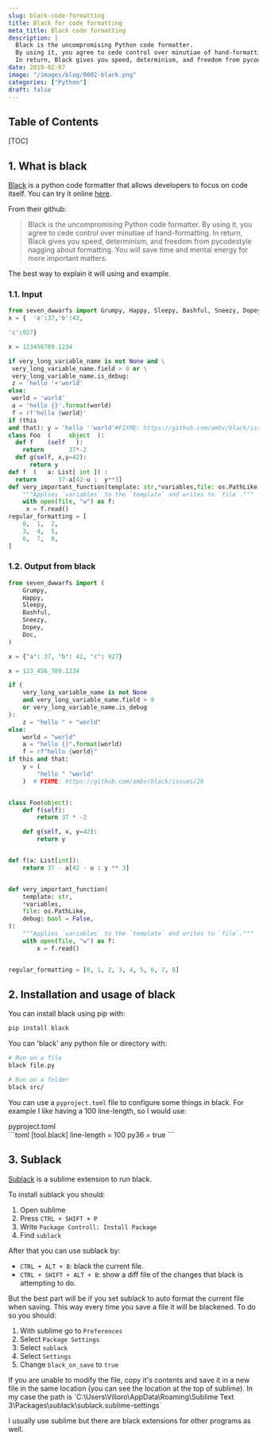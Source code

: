 ```yaml
---
slug: black-code-formatting
title: Black for code formatting
meta_title: Black code formatting
description: |
  Black is the uncompromising Python code formatter.
  By using it, you agree to cede control over minutiae of hand-formatting.
  In return, Black gives you speed, determinism, and freedom from pycodestyle nagging about formatting.
date: 2019-02-07
image: "/images/blog/0002-black.png"
categories: ["Python"]
draft: false
---
```


## Table of Contents

[TOC]

## 1. What is black

[Black](https://github.com/ambv/black) is a python code formatter that allows developers to focus on code itself. You can try it online [here](https://black.now.sh/).


From their github:

> Black is the uncompromising Python code formatter. By using it, you agree to cede control over minutiae of hand-formatting. In return, Black gives you speed, determinism, and freedom from pycodestyle nagging about formatting. You will save time and mental energy for more important matters.

The best way to explain it will using and example.

### 1.1. Input

```python
from seven_dwwarfs import Grumpy, Happy, Sleepy, Bashful, Sneezy, Dopey, Doc
x = {  'a':37,'b':42,

'c':927}

x = 123456789.1234

if very_long_variable_name is not None and \
 very_long_variable_name.field > 0 or \
 very_long_variable_name.is_debug:
 z = 'hello '+'world'
else:
 world = 'world'
 a = 'hello {}'.format(world)
 f = rf'hello {world}'
if (this
and that): y = 'hello ''world'#FIXME: https://github.com/ambv/black/issues/26
class Foo  (     object  ):
  def f    (self   ):
    return       37*-2
  def g(self, x,y=42):
      return y
def f  (   a: List[ int ]) :
  return      37-a[42-u :  y**3]
def very_important_function(template: str,*variables,file: os.PathLike,debug:bool=False,):
    """Applies `variables` to the `template` and writes to `file`."""
    with open(file, "w") as f:
     x = f.read()
regular_formatting = [
    0,  1,  2,
    3,  4,  5,
    6,  7,  8,
]
```

### 1.2. Output from black
```python
from seven_dwwarfs import (
    Grumpy,
    Happy,
    Sleepy,
    Bashful,
    Sneezy,
    Dopey,
    Doc,
)

x = {"a": 37, "b": 42, "c": 927}

x = 123_456_789.1234

if (
    very_long_variable_name is not None
    and very_long_variable_name.field > 0
    or very_long_variable_name.is_debug
):
    z = "hello " + "world"
else:
    world = "world"
    a = "hello {}".format(world)
    f = rf"hello {world}"
if this and that:
    y = (
        "hello " "world"
    )  # FIXME: https://github.com/ambv/black/issues/26


class Foo(object):
    def f(self):
        return 37 * -2

    def g(self, x, y=42):
        return y


def f(a: List[int]):
    return 37 - a[42 - u : y ** 3]


def very_important_function(
    template: str,
    *variables,
    file: os.PathLike,
    debug: bool = False,
):
    """Applies `variables` to the `template` and writes to `file`."""
    with open(file, "w") as f:
        x = f.read()


regular_formatting = [0, 1, 2, 3, 4, 5, 6, 7, 8]
```

## 2. Installation and usage of black

You can install black using pip with:

```sh
pip install black
```

You can 'black' any python file or directory with:
```sh
# Run on a file
black file.py

# Run on a folder
black src/
```

You can use a `pyproject.toml` file to configure some things in black. For example I like having a 100 line-length, so I would use:

<div class="input">
  pyproject.toml
</div>
```toml
[tool.black]
line-length = 100
py36 = true
```

## 3. Sublack

[Sublack](https://github.com/jgirardet/sublack) is a sublime extension to run black. 

To install sublack you should:

1. Open sublime
2. Press `CTRL + SHIFT + P`
3. Write `Package Controll: Install Package`
4. Find `sublack`

After that you can use sublack by:

* `CTRL + ALT + B`: black the current file.
* `CTRL + SHIFT + ALT + B`: show a diff file of the changes that black is attempting to do.

But the best part will be if you set sublack to auto format the current file when saving. This way every time you save a file it will be blackened. To do so you should:

1. With sublime go to `Preferences`
2. Select `Package Settings`
3. Select `sublack`
4. Select `Settings`
5. Change `black_on_save` to `true`

<Notice type="warning">
    If you are unable to modify the file, copy it's contents and save it in a new file in the same location (you can see the location at the top of sublime).
    In my case the path is `C:\Users\Villoro\AppData\Roaming\Sublime Text 3\Packages\sublack\sublack.sublime-settings`
</Notice>

I usually use sublime but there are black extensions for other programs as well.
